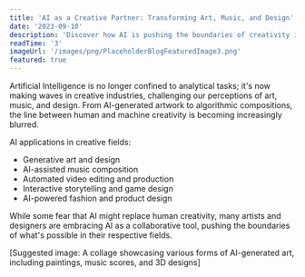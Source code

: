 ```yaml
---
title: 'AI as a Creative Partner: Transforming Art, Music, and Design'
date: '2023-09-10'
description: 'Discover how AI is pushing the boundaries of creativity in various artistic fields.'
readTime: '3'
imageUrl: '/images/png/PlaceholderBlogFeaturedImage3.png'
featured: true
---
```


Artificial Intelligence is no longer confined to analytical tasks; it's now making waves in creative industries, challenging our perceptions of art, music, and design. From AI-generated artwork to algorithmic compositions, the line between human and machine creativity is becoming increasingly blurred.

AI applications in creative fields:

- Generative art and design
- AI-assisted music composition
- Automated video editing and production
- Interactive storytelling and game design
- AI-powered fashion and product design

While some fear that AI might replace human creativity, many artists and designers are embracing AI as a collaborative tool, pushing the boundaries of what's possible in their respective fields.

[Suggested image: A collage showcasing various forms of AI-generated art, including paintings, music scores, and 3D designs]
